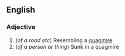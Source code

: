 ==English==

===Adjective===
{{en-adj}}

#(''of a road etc'') Resembling a [[quagmire]]
#(''of a person or thing'') Sunk in a quagmire